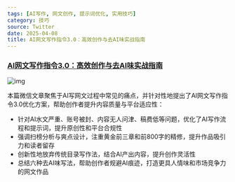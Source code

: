 ```yaml
---
tags: [AI写作, 网文创作, 提示词优化, 实用技巧]
category: 技巧
source: Twitter
date: 2025-04-08
title: AI网文写作指令3.0：高效创作与去AI味实战指南
---
```


### [AI网文写作指令3.0：高效创作与去AI味实战指南](https://mp.weixin.qq.com/s/QR_eEg0qWLMhpHJT3tSWZw)

![img](https://img.mengpeng.tech/i/2025/04/18/6801dfc3d0dce.webp)

本篇微信文章聚焦于AI写网文过程中常见的痛点，并针对性地提出了AI网文写作指令3.0优化方案，帮助创作者提升内容质量与平台适应性：

- 针对AI水文严重、账号被封、内容无人问津、稿费低等问题，优化了AI写作流程和提示词，提升原创性和平台合规性
- 强调扫榜分析与爽点设计，注重黄金前三章和前800字的精修，提升作品吸引力和读者留存
- 创新性地放弃传统目录写作法，结合AI产出内容，提升创作灵活性
- 总结六种去AI味写法，帮助创作者规避AI痕迹，打造更具人情味和市场竞争力的网文作品 
